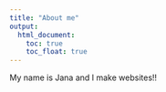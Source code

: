```yaml
---
title: "About me"
output: 
  html_document:
    toc: true
    toc_float: true
---
```


My name is Jana and I make websites!!

